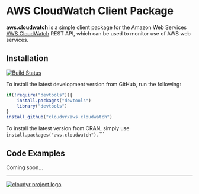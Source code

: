 # AWS CloudWatch Client Package #

**aws.cloudwatch** is a simple client package for the Amazon Web Services [AWS CloudWatch](http://aws.amazon.com/awscloudwatch/) REST API, which can be used to monitor use of AWS web services.

## Installation ##

[![Build Status](https://travis-ci.org/leeper/aws.cloudwatch.png?branch=master)](https://travis-ci.org/leeper/aws.cloudwatch)

To install the latest development version from GitHub, run the following:

```R
if(!require("devtools")){
    install.packages("devtools")
    library("devtools")
}
install_github("cloudyr/aws.cloudwatch")
```

To install the latest version from CRAN, simply use `install.packages("aws.cloudwatch")`.
```

## Code Examples ##

Coming soon...

---
[![cloudyr project logo](http://i.imgur.com/JHS98Y7.png)](https://github.com/cloudyr)
